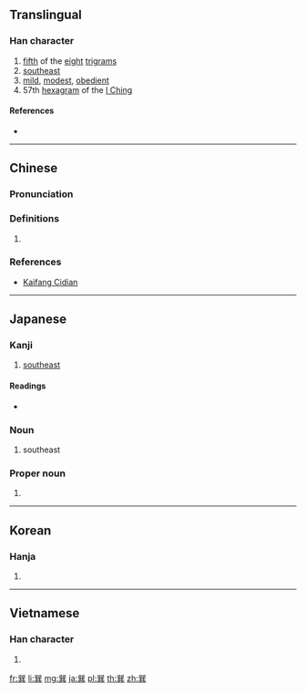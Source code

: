 {{also|巺}}
==Translingual==

===Han character===
{{Han char|rn=49|rad=己|as=09|sn=12|four=77801|canj=RUTC|ids=⿱⿰巳巳共}}

# [[fifth]] of the [[eight]] [[trigram]]s
# [[southeast]]
# [[mild]], [[modest]], [[obedient]]
# 57th [[hexagram]] of the [[I Ching]]

====References====
* {{Han ref|kx=0327.160|dkj=08765|dj=0631.180|hdz=20987.050|uh=5DFD|ud=24061|bh=B453|bd=46163}}

----

==Chinese==
{{zh-forms}}

===Pronunciation===
{{zh-pron
|m=xùn,zhuàn
|c=seon3
|h=
|mn=sùn
|w=
|mc=y
|oc=y
|ma=|ma2=
|cat=n,a
}}

===Definitions===
{{zh-hanzi}}

# {{rfdef|lang=zh}}

===References===
* {{qualifier|Min Nan}} [http://kaifangcidian.com/han/minnan/%E5%B7%BD Kaifang Cidian]

----

==Japanese==

===Kanji===
{{ja-kanji|grade=|rs=己09}}

# [[southeast]]

====Readings====
* {{ja-readings|on=[[そん]] (son)|kun=[[たつみ]] (tatsumi)}}

===Noun===
{{ja-noun|たつみ}}

# {{lb|ja|obsolete|sort=たつみ}} southeast

===Proper noun===
{{ja-pos|たつみ|proper}}

# {{surname|lang=ja|sort=たつみ}}

----

==Korean==

===Hanja===
{{ko-hanja|hangeul=손|rv=son|mr=son}}

# {{defn|lang=ko|sort=己09}}

----

==Vietnamese==

===Han character===
{{vi-hantu|[[tốn]], [[rốn]], [[lún]] [[dức]]|rs=己09}}

# {{defn|lang=vi|sort=己09}}

[[fr:巽]]
[[li:巽]]
[[mg:巽]]
[[ja:巽]]
[[pl:巽]]
[[th:巽]]
[[zh:巽]]